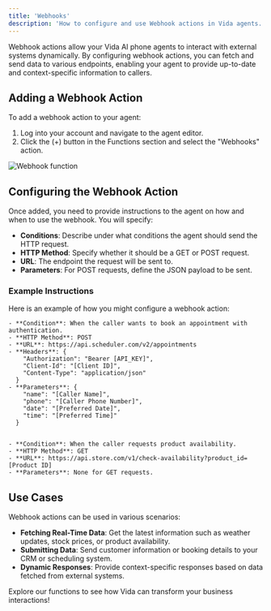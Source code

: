 ```yaml
---
title: 'Webhooks'
description: 'How to configure and use Webhook actions in Vida agents.'
---
```


Webhook actions allow your Vida AI phone agents to interact with external systems dynamically. By configuring webhook actions, you can fetch and send data to various endpoints, enabling your agent to provide up-to-date and context-specific information to callers.

## Adding a Webhook Action

To add a webhook action to your agent:
1. Log into your account and navigate to the agent editor.
2. Click the (+) button in the Functions section and select the "Webhooks" action.

![Webhook function](https://vidapublic.s3.us-east-2.amazonaws.com/vida-edit-agent-functions-webhook.png "Webhook function")

## Configuring the Webhook Action

Once added, you need to provide instructions to the agent on how and when to use the webhook. You will specify:
- **Conditions**: Describe under what conditions the agent should send the HTTP request.
- **HTTP Method**: Specify whether it should be a GET or POST request.
- **URL**: The endpoint the request will be sent to.
- **Parameters**: For POST requests, define the JSON payload to be sent.

### Example Instructions

Here is an example of how you might configure a webhook action:

```plaintext
- **Condition**: When the caller wants to book an appointment with authentication.
- **HTTP Method**: POST
- **URL**: https://api.scheduler.com/v2/appointments
- **Headers**: {
    "Authorization": "Bearer [API_KEY]",
    "Client-Id": "[Client ID]",
    "Content-Type": "application/json"
  }
- **Parameters**: {
    "name": "[Caller Name]",
    "phone": "[Caller Phone Number]",
    "date": "[Preferred Date]",
    "time": "[Preferred Time]"
  }


- **Condition**: When the caller requests product availability.
- **HTTP Method**: GET
- **URL**: https://api.store.com/v1/check-availability?product_id=[Product ID]
- **Parameters**: None for GET requests.
```

## Use Cases

Webhook actions can be used in various scenarios:
- **Fetching Real-Time Data**: Get the latest information such as weather updates, stock prices, or product availability.
- **Submitting Data**: Send customer information or booking details to your CRM or scheduling system.
- **Dynamic Responses**: Provide context-specific responses based on data fetched from external systems.

Explore our functions to see how Vida can transform your business interactions!
